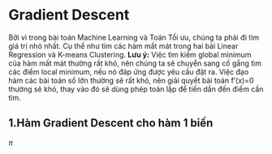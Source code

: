 # Gradient Descent
Bởi vì trong bài toán Machine Learning và Toán Tối ưu, chúng ta phải đi tìm giá trị nhỏ nhất. 
Cụ thể như tìm các hàm mất mát trong hai bài Linear Regression và K-means Clustering.
**Lưu ý:**  Việc tìm kiếm global minimum của hàm mất mát thường rất khó, nên chúng ta sẽ chuyển sang cố gắng tìm các điểm local minimum, nếu nó đáp ứng được yêu cầu đặt ra. Việc đạo hàm các bài toán số lớn thường sẽ rất khó, nên giải quyết bài toán f'(x)=0 thường sẽ khó, thay vào đó sẽ dùng phép toán lặp để tiến dần đến điểm cần tìm.


## 1.Hàm Gradient Descent cho hàm 1 biến
$\pi$
